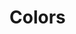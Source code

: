 
<Meta title="Style Guide/Colors" />

# Colors

<div class="pt-32">
  <ColorPalette>
    <ColorItem
      title="Banana"
      subtitle="Yellow"
      colors={{
        "500": "#FAD161",
        "400": "#FBDA7F",
        "300": "#FCE29C",
        "200": "#FDEBBA",
        "100": "#FEF4D8",
        "50": "#FEF8E6",
      }}
    />
    <ColorItem
      title="Plummy"
      subtitle="Maroon"
      colors={{
        "500": "#A04163",
        "400": "#BB597C",
        "300": "#CA7D99",
        "200": "#D9A1B5",
        "100": "#E8C5D2",
        "50": "#EFD8E0",
      }}
    />
    <ColorItem
      title="Cherry"
      subtitle="Red"
      colors={{
        "500": "#FF005B",
        "400": "#FF337C",
        "300": "#FF669D",
        "200": "#FF99BD",
        "100": "#FFCCDE",
        "50": "#FFE5EF",
      }}
    />
    <ColorItem
      title="Pistachio"
      subtitle="Green"
      colors={{
        "500": "#7AFAD4",
        "400": "#93FBDC",
        "300": "#ABFCE4",
        "200": "#C4FDEC",
        "100": "#DCFEF4",
        "50": "#E9FEF8",
      }}
    />
    <ColorItem
      title="Raisin"
      subtitle="Black"
      colors={{
        "500": "#27272B",
        "400": "#47474E",
        "300": "#666671",
        "200": "#878792",
        "100": "#AAAAB2",
        "50": "#BBBBC1",
      }}
    />
    <ColorItem
      title="Coconut"
      subtitle="White"
      colors={{
        "": "#FAF3EC",
      }}
    />
  </ColorPalette>
</div>